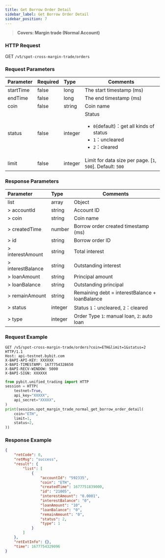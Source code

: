```yaml
---
title: Get Borrow Order Detail
sidebar_label: Get Borrow Order Detail
sidebar_position: 7
---
```

> **Covers: Margin trade (Normal Account)**

### HTTP Request
GET `/v5/spot-cross-margin-trade/orders`

### Request Parameters
| Parameter | Required | Type | Comments|
|:----- |:-------|:-----|------ |
|startTime|false|long|The start timestamp (ms)|
|endTime|false|long|The end timestamp (ms)|
|coin|false|string|Coin name|
|status|false|integer |Status <ul><li>`0`(default)：get all kinds of status</li><li>`1`：uncleared</li><li>`2`：cleared</li></ul>|
|limit|false|integer |Limit for data size per page. [`1`, `500`]. Default: `500`|

### Response Parameters
| Parameter | Type | Comments|
|:----- |:-----|----- |
|list|array|Object|
|> accountId|string|Account ID|
|> coin|string|Coin name|
|> createdTime|number |Borrow order created timestamp (ms)|
|> id|string |Borrow order ID|
|> interestAmount|string|Total interest|
|> interestBalance|string|Outstanding interest|
|> loanAmount|string|Principal amount|
|> loanBalance|string|Outstanding principal |
|> remainAmount|string|Remaining debt = interestBalance + loanBalance|
|> status|integer|Status `1`：uncleared, `2`：cleared|
|> type|integer|Order Type `1`: manual loan, `2`: auto loan |

### Request Example

<Tabs groupId="programming-languages">
<TabItem value="http" label="HTTP">

```http
GET /v5/spot-cross-margin-trade/orders?coin=ETH&limit=1&status=2 HTTP/1.1
Host: api-testnet.bybit.com
X-BAPI-API-KEY: XXXXXX
X-BAPI-TIMESTAMP: 1677754328650
X-BAPI-RECV-WINDOW: 5000
X-BAPI-SIGN: XXXXXX
```

</TabItem>
<TabItem value="python" label="Python">

```python
from pybit.unified_trading import HTTP
session = HTTP(
    testnet=True,
    api_key="XXXXX",
    api_secret="XXXXX",
)
print(session.spot_margin_trade_normal_get_borrow_order_detail(
    coin="ETH",
    limit=1,
    status=2,
))
```

</TabItem>
</Tabs>

### Response Example

```json
{
    "retCode": 0,
    "retMsg": "success",
    "result": {
        "list": [
            {
                "accountId": "592335",
                "coin": "ETH",
                "createdTime": 1677751839000,
                "id": "21005",
                "interestAmount": "0.0001",
                "interestBalance": "0",
                "loanAmount": "10",
                "loanBalance": "0",
                "remainAmount": "0",
                "status": 2,
                "type": 1
            }
        ]
    },
    "retExtInfo": {},
    "time": 1677754329096
}
```

